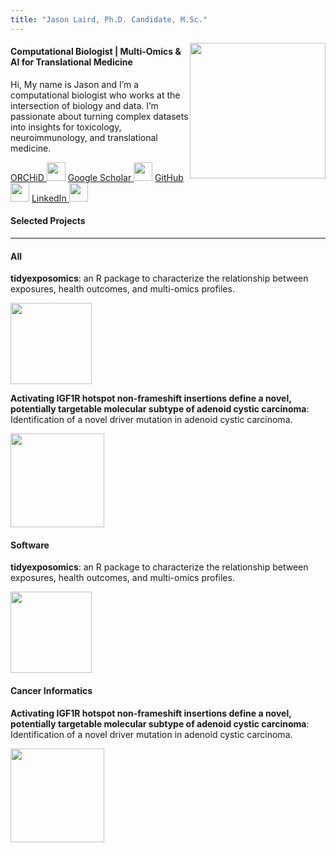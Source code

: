 ```yaml
---
title: "Jason Laird, Ph.D. Candidate, M.Sc." 
---
```


<img src="./img/headshot.png" style="float:right;margin:0 0 0em 0em;" width="217"/>

#### Computational Biologist | Multi-Omics & AI for Translational Medicine

Hi, My name is Jason and I’m a computational biologist who works at the intersection of biology and data. I’m passionate about turning complex datasets into insights for toxicology, neuroimmunology, and translational medicine.

[ORCHiD <img src="./img/orchid.svg" height="30" target="_blank"/>](https://orcid.org/0009-0000-5994-2236){.btn .btn-primary} [Google Scholar <img src="./img/google_scholar.png" height="30" target="_blank"/>](https://scholar.google.com/citations?user=nPusJFYAAAAJ&hl=en){.btn .btn-primary} [GitHub <img src="./img/github.jpeg" height="30" target="_blank"/>](https://github.com/BioNomad){.btn .btn-primary} [LinkedIn <img src="./img/linkedin.png" height="30" target="_blank"/>](https://www.linkedin.com/in/jason-laird-78b9b116b/){.btn .btn-primary}

#### Selected Projects
<hr>


:::{.panel-tabset}

#### All
::: {.callout-note appearance="minimal"}

**tidyexposomics**: an R package to characterize the relationship between exposures, health outcomes, and multi-omics profiles.

[<img src="./img/logo.png" width="130" style="vertical-align:middle; margin-right:10px;"target="_blank"> ](https://bionomad.github.io/tidyexposomics/)


:::


::: {.callout-note appearance="minimal"}

**Activating IGF1R hotspot non-frameshift insertions define a novel, potentially targetable molecular subtype of adenoid cystic carcinoma**: Identification of a novel driver mutation in adenoid cystic carcinoma.

[<img src="./img/igf1r.jpg" height="150" style="vertical-align:middle; margin-right:10px;"> ](https://doi.org/10.1038/s41379-022-01126-3)


:::

#### Software

::: {.callout-note appearance="minimal"}

**tidyexposomics**: an R package to characterize the relationship between exposures, health outcomes, and multi-omics profiles.

[<img src="./img/logo.png" width="130" style="vertical-align:middle; margin-right:10px;"> ](https://bionomad.github.io/tidyexposomics/)


:::


#### Cancer Informatics

::: {.callout-note appearance="minimal"}

**Activating IGF1R hotspot non-frameshift insertions define a novel, potentially targetable molecular subtype of adenoid cystic carcinoma**: Identification of a novel driver mutation in adenoid cystic carcinoma.

[<img src="./img/igf1r.jpg" height="150" style="vertical-align:middle; margin-right:10px;"> ](https://doi.org/10.1038/s41379-022-01126-3)


:::

:::